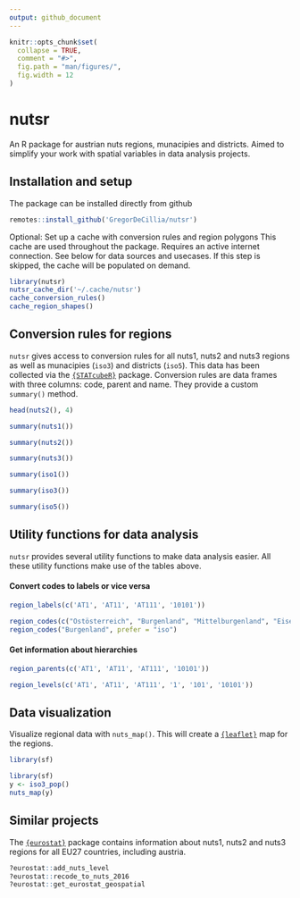 ```yaml
---
output: github_document
---
```


```r
knitr::opts_chunk$set(
  collapse = TRUE,
  comment = "#>",
  fig.path = "man/figures/",
  fig.width = 12
)
```

# nutsr

An R package for austrian nuts regions, munacipies and districts.
Aimed to simplify your work with spatial variables in data analysis projects.

## Installation and setup

The package can be installed directly from github

```r
remotes::install_github('GregorDeCillia/nutsr')
```

Optional: Set up a cache with conversion rules and region polygons
This cache are used throughout the package.
Requires an active internet connection.
See below for data sources and usecases.
If this step is skipped, the cache will be populated on demand.

```r
library(nutsr)
nutsr_cache_dir('~/.cache/nutsr')
cache_conversion_rules()
cache_region_shapes()
```

## Conversion rules for regions

`nutsr` gives access to conversion rules for all nuts1, nuts2 and nuts3 regions
as well as munacipies (`iso3`) and districts (`iso5`).
This data has been collected via the [`{STATcubeR}`] package.
Conversion rules are data frames with three columns: code, parent and name.
They provide a custom `summary()` method.

```r
head(nuts2(), 4)

summary(nuts1())

summary(nuts2())

summary(nuts3())

summary(iso1())

summary(iso3())

summary(iso5())
```

## Utility functions for data analysis

`nutsr` provides several utility functions to make data analysis easier.
All these utility functions make use of the tables above.

#### Convert codes to labels or vice versa

```r
region_labels(c('AT1', 'AT11', 'AT111', '10101'))

region_codes(c("Ostösterreich", "Burgenland", "Mittelburgenland", "Eisenstadt"))
region_codes("Burgenland", prefer = "iso")
```

#### Get information about hierarchies

```r
region_parents(c('AT1', 'AT11', 'AT111', '10101'))

region_levels(c('AT1', 'AT11', 'AT111', '1', '101', '10101'))
```

## Data visualization

Visualize regional data with `nuts_map()`.
This will create a [`{leaflet}`] map for the regions.

```r
library(sf)
```


```r
library(sf)
y <- iso3_pop()
nuts_map(y)
```

## Similar projects

The [`{eurostat}`] package contains information about nuts1, nuts2 and nuts3
regions for all EU27 countries, including austria.

```r
?eurostat::add_nuts_level
?eurostat::recode_to_nuts_2016
?eurostat::get_eurostat_geospatial
```

[`{leaflet}`]: https://rstudio.github.io/leaflet/
[`{STATcubeR}`]: https://statistikat.github.io/STATcubeR/
[`{eurostat}`]: https://ropengov.github.io/eurostat/
